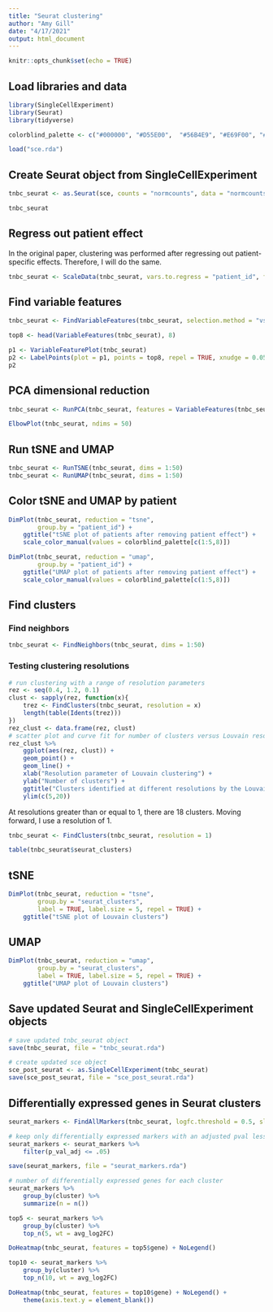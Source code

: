 ```yaml
---
title: "Seurat clustering"
author: "Amy Gill"
date: "4/17/2021"
output: html_document
---
```


```r
knitr::opts_chunk$set(echo = TRUE)
```

## Load libraries and data


```r
library(SingleCellExperiment)
library(Seurat)
library(tidyverse)

colorblind_palette <- c("#000000", "#D55E00",  "#56B4E9", "#E69F00", "#009E73", "#F0E442", "#0072B2",  "#CC79A7")

load("sce.rda")
```

## Create Seurat object from SingleCellExperiment

```r
tnbc_seurat <- as.Seurat(sce, counts = "normcounts", data = "normcounts")
```

```r
tnbc_seurat
```

## Regress out patient effect

In the original paper, clustering was performed after regressing out patient-specific effects. Therefore, I will do the same.

```r
tnbc_seurat <- ScaleData(tnbc_seurat, vars.to.regress = "patient_id", features = rownames(tnbc_seurat))
```


## Find variable features

```r
tnbc_seurat <- FindVariableFeatures(tnbc_seurat, selection.method = "vst", nfeatures = 2000)

top8 <- head(VariableFeatures(tnbc_seurat), 8)

p1 <- VariableFeaturePlot(tnbc_seurat)
p2 <- LabelPoints(plot = p1, points = top8, repel = TRUE, xnudge = 0.05, ynudge = 0.01)
p2
```

## PCA dimensional reduction

```r
tnbc_seurat <- RunPCA(tnbc_seurat, features = VariableFeatures(tnbc_seurat))
```
```r
ElbowPlot(tnbc_seurat, ndims = 50)
```

## Run tSNE and UMAP

```r
tnbc_seurat <- RunTSNE(tnbc_seurat, dims = 1:50)
tnbc_seurat <- RunUMAP(tnbc_seurat, dims = 1:50)
```

## Color tSNE and UMAP by patient

```r
DimPlot(tnbc_seurat, reduction = "tsne",
		group.by = "patient_id") +
	ggtitle("tSNE plot of patients after removing patient effect") +
	scale_color_manual(values = colorblind_palette[c(1:5,8)])
```


```r
DimPlot(tnbc_seurat, reduction = "umap",
		group.by = "patient_id") +
	ggtitle("UMAP plot of patients after removing patient effect") +
	scale_color_manual(values = colorblind_palette[c(1:5,8)])
```

## Find clusters

### Find neighbors

```r
tnbc_seurat <- FindNeighbors(tnbc_seurat, dims = 1:50)
```

### Testing clustering resolutions

```r
# run clustering with a range of resolution parameters
rez <- seq(0.4, 1.2, 0.1)
clust <- sapply(rez, function(x){
	trez <- FindClusters(tnbc_seurat, resolution = x)
	length(table(Idents(trez)))
})
rez_clust <- data.frame(rez, clust)
# scatter plot and curve fit for number of clusters versus Louvain resoluton parameter
rez_clust %>%
	ggplot(aes(rez, clust)) +
	geom_point() + 
	geom_line() +
	xlab("Resolution parameter of Louvain clustering") +
	ylab("Number of clusters") +
	ggtitle("Clusters identified at different resolutions by the Louvain algorithm") +
	ylim(c(5,20))
```
At resolutions greater than or equal to 1, there are 18 clusters. Moving forward, I use a resolution of 1.

```r
tnbc_seurat <- FindClusters(tnbc_seurat, resolution = 1)
```

```r
table(tnbc_seurat$seurat_clusters)
```

## tSNE


```r
DimPlot(tnbc_seurat, reduction = "tsne",
		group.by = "seurat_clusters",
		label = TRUE, label.size = 5, repel = TRUE) +
	ggtitle("tSNE plot of Louvain clusters")
```


## UMAP


```r
DimPlot(tnbc_seurat, reduction = "umap",
		group.by = "seurat_clusters",
		label = TRUE, label.size = 5, repel = TRUE) +
	ggtitle("UMAP plot of Louvain clusters")
```


## Save updated Seurat and SingleCellExperiment objects

```r
# save updated tnbc_seurat object
save(tnbc_seurat, file = "tnbc_seurat.rda")

# create updated sce object
sce_post_seurat <- as.SingleCellExperiment(tnbc_seurat)
save(sce_post_seurat, file = "sce_post_seurat.rda")
```


## Differentially expressed genes in Seurat clusters

```r
seurat_markers <- FindAllMarkers(tnbc_seurat, logfc.threshold = 0.5, slot = "scale.data")

# keep only differentially expressed markers with an adjusted pval less than .05
seurat_markers <- seurat_markers %>%
	filter(p_val_adj <= .05)

save(seurat_markers, file = "seurat_markers.rda")
```

```r
# number of differentially expressed genes for each cluster
seurat_markers %>%
	group_by(cluster) %>%
	summarize(n = n())
```


```r
top5 <- seurat_markers %>%
	group_by(cluster) %>%
	top_n(5, wt = avg_log2FC)

DoHeatmap(tnbc_seurat, features = top5$gene) + NoLegend()
```

```r
top10 <- seurat_markers %>%
	group_by(cluster) %>%
	top_n(10, wt = avg_log2FC)

DoHeatmap(tnbc_seurat, features = top10$gene) + NoLegend() +
	theme(axis.text.y = element_blank())
```






